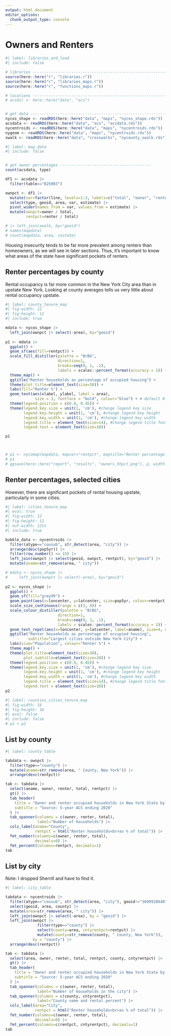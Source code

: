```yaml
---
output: html_document
editor_options: 
  chunk_output_type: console
---
```

# Owners and Renters

<!-- #| echo: false -->
<!-- #| message: false -->
<!-- #| warning: false -->
<!-- #| note: false -->

```r
#| label: libraries_and_load
#| include: false

# libraries ---------------------------------------------------------------
source(here::here("r", "libraries.r"))
source(here::here("r", "libraries_maps.r"))
source(here::here("r", "functions_maps.r"))

# locations --------------------------------------------------------------
# acsdir <- here::here("data", "acs")


# get data ----------------------------------------------------------------
nycos_shape <- readRDS(here::here("data", "maps", "nycos_shape.rds"))
acsdata <- readRDS(here::here("data", "acs", "acsdata.rds"))
nycentroids <- readRDS(here::here("data", "maps", "nycentroids.rds"))
nygeom <- readRDS(here::here("data", "maps", "nycentroids.rds"))
xwalk <- readRDS(here::here("data", "crosswalks", "nycounty_xwalk.rds"))

```


```r
#| label: map_data
#| include: false


# get owner percentages ----------------------------------------
count(acsdata, type)

df1 <- acsdata |> 
  filter(table=="B25003")

ownpct <- df1 |> 
  mutate(var=factor(line, levels=1:3, labels=c("total", "owner", "renter"))) |> 
  select(type, geoid, area, var, estimate) |> 
  pivot_wider(names_from = var, values_from = estimate) |> 
  mutate(ownpct=owner / total,
         rentpct=renter / total)

# |> left_join(xwalk, by="geoid")
# names(mapdata)
# count(mapdata, area, costate)

```


Housing insecurity tends to be far more prevalent among renters than homeowners, as we will see in later sections. Thus, it's important to know what areas of the state have significant pockets of renters.


## Renter percentages by county

Rental occupancy is far more common in the New York City area than in upstate New York. Looking at county averages tells us very little about rental occupancy upstate.


```r
#| label: county_tenure_map
#| fig-width: 12
#| fig-height: 12
#| include: true

mdata <- nycos_shape |>
  left_join(ownpct |> select(-area), by="geoid")
  
p1 <- mdata |> 
  ggplot() +
  geom_sf(aes(fill=rentpct)) +
  scale_fill_distiller(palette = "BrBG", 
                       direction=1, 
                       breaks=seq(0, 1, .1), 
                       labels = scales::percent_format(accuracy = 1)) +
  theme_map() + 
  ggtitle("Renter households as percentage of occupied housing") + 
  theme(plot.title=element_text(size=30)) +
  labs(fill="Renter %") +
  geom_text(aes(xlabel, ylabel, label = area), 
             size = 3, fontface = "bold", colour="blue") + # default 0.25
  theme(legend.position = c(0.9, 0.45)) +
  theme(legend.key.size = unit(1, 'cm'), #change legend key size
        legend.key.height = unit(1, 'cm'), #change legend key height
        legend.key.width = unit(1, 'cm'), #change legend key width
        legend.title = element_text(size=14), #change legend title font size
        legend.text = element_text(size=10))

p1



# p1 <- nycomap(mapdata, mapvar="rentpct", maptitle="Renter percentage by county", direction = 1)
# p1
# ggsave(here::here("report", "results", "owners_hhpct.png"), p, width = 10, height = 6, scale=1.5)

```


## Renter percentages, selected cities

However, there are significant pockets of rental housing upstate, particularly in some cities.

```r
#| label: cities_tenure_map
#| eval: true
#| fig-width: 12
#| fig-height: 12
#| out-width: 12in
#| include: true

bubble_data <- nycentroids |> 
  filter(atype=="cousub", str_detect(area, "city")) |> 
  arrange(desc(pop5yr)) |> 
  filter(row_number() <= 15) |> 
  left_join(ownpct |> select(geoid, ownpct, rentpct), by="geoid") |> 
  mutate(aname=str_remove(area, " city"))

# mdata <- nycos_shape |>
#     left_join(ownpct |> select(-area), by="geoid")
  
p2 <- nycos_shape |> 
  ggplot() +
  geom_sf(fill="grey99") +
  geom_point(aes(x=loncenter, y=latcenter, size=pop5yr, colour=rentpct), alpha=0.5, stroke=FALSE, data=bubble_data) +
  scale_size_continuous(range = c(3, 8)) +
  scale_colour_distiller(palette = "BrBG", 
                       direction=1, 
                       breaks=seq(0, 1, .1), 
                       labels = scales::percent_format(accuracy = 1)) +
  geom_text_repel(aes(x=loncenter, y=latcenter, label=aname), size=4, data=bubble_data) + 
  ggtitle("Renter households as percentage of occupied housing",
          subtitle="Largest cities outside New York City") + 
  labs(size="Population", colour="Renter %") +
  theme_map() +
  theme(plot.title=element_text(size=30),
        plot.subtitle=element_text(size=20)) +
  theme(legend.position = c(0.9, 0.45)) +
  theme(legend.key.size = unit(1, 'cm'), #change legend key size
        legend.key.height = unit(1, 'cm'), #change legend key height
        legend.key.width = unit(1, 'cm'), #change legend key width
        legend.title = element_text(size=14), #change legend title font size
        legend.text = element_text(size=10))
p2 

```


```r
#| label: counties_cities_tenure_map
#| fig-width: 16
#| fig-height: 16
#| eval: false
#| include: false
# p1 + p2

```


## List by county

```r
#| label: county_table

tabdata <- ownpct |> 
  filter(type=="county") |> 
  mutate(aname=str_remove(area, " County, New York")) |> 
  arrange(desc(rentpct))

tab <- tabdata |> 
  select(aname, owner, renter, total, rentpct) |> 
  gt() |> 
  tab_header(
    title = "Owner and renter occupied households in New York State by county",
    subtitle = "Source: 5-year ACS ending 2020"
  ) |> 
  tab_spanner(columns = c(owner, renter, total),
              label="Number of households") |> 
  cols_label(aname="County",
             rentpct = html("Renter households<br>as % of total")) |> 
  fmt_number(columns=c(owner, renter, total),
             decimals=0) |> 
  fmt_percent(columns=rentpct, decimals=1)
tab  

```


## List by city

Note: I dropped Sherrill and have to find it.

```r
#| label: city_table

tabdata <- nycentroids |> 
  filter(atype=="cousub", str_detect(area, "city"), geoid!="3609928640") |> # drop Geneva in Fulton
  select(geoid, area, county) |> 
  mutate(area=str_remove(area, " city")) |> 
  left_join(ownpct |> select(-area), by = "geoid") |> 
  left_join(ownpct |> 
              filter(type=="county") |> 
              select(county=area, cntyrentpct=rentpct) |> 
              mutate(county=str_remove(county, " County, New York")),
            by = "county") |> 
  arrange(desc(rentpct))

tab <- tabdata |> 
  select(area, owner, renter, total, rentpct, county, cntyrentpct) |> 
  gt() |> 
  tab_header(
    title = "Owner and renter occupied households in New York State by city (outside NYC)",
    subtitle = "Source: 5-year ACS ending 2020"
  ) |> 
  tab_spanner(columns = c(owner, renter, total),
              label="Number of households in the city") |> 
  tab_spanner(columns = c(county, cntyrentpct),
              label="County name and rental percent") |> 
  cols_label(area="City",
             rentpct = html("Renter households<br>as % of total")) |> 
  fmt_number(columns=c(owner, renter, total),
             decimals=0) |> 
  fmt_percent(columns=c(rentpct, cntyrentpct), decimals=1)
tab  

 
```

